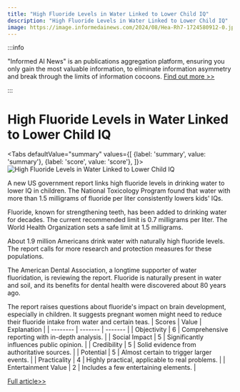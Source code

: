 ```yaml
---
title: "High Fluoride Levels in Water Linked to Lower Child IQ"
description: "High Fluoride Levels in Water Linked to Lower Child IQ"
image: https://image.informedainews.com/2024/08/Hea-Rh7-1724580912-0.jpg
---
```



:::info

"Informed AI News" is an publications aggregation platform, ensuring you only gain the most valuable information, to eliminate information asymmetry and break through the limits of information cocoons.  [Find out more >>](/)

:::

# High Fluoride Levels in Water Linked to Lower Child IQ


<Tabs
	defaultValue="summary"
	values={[
	{label: 'summary', value: 'summary'},
	{label: 'score', value: 'score'},
]}>
<TabItem value="summary">
<img
  src="https://image.informedainews.com/2024/08/Hea-Rh7-1724580912-0.jpg"
  alt="High Fluoride Levels in Water Linked to Lower Child IQ"
/>



A new US government report links high fluoride levels in drinking water to lower IQ in children. The National Toxicology Program found that water with more than 1.5 milligrams of fluoride per liter consistently lowers kids' IQs.

Fluoride, known for strengthening teeth, has been added to drinking water for decades. The current recommended limit is 0.7 milligrams per liter. The World Health Organization sets a safe limit at 1.5 milligrams.

About 1.9 million Americans drink water with naturally high fluoride levels. The report calls for more research and protection measures for these populations.

The American Dental Association, a longtime supporter of water fluoridation, is reviewing the report. Fluoride is naturally present in water and soil, and its benefits for dental health were discovered about 80 years ago.

The report raises questions about fluoride's impact on brain development, especially in children. It suggests pregnant women might need to reduce their fluoride intake from water and certain teas.
</TabItem>
<TabItem value="score">
	| Scores     | Value   | Explanation |
	| -------- | ------- | ------- |
	| Objectivity  | 6    | Comprehensive reporting with in-depth analysis.    |
	| Social Impact | 5     | Significantly influences public opinion.    |
	| Credibility    | 5    | Solid evidence from authoritative sources.    |
	| Potential    | 5    | Almost certain to trigger larger events.    |
	| Practicality    | 4    | Highly practical, applicable to real problems.    |
	| Entertainment Value    | 2    | Includes a few entertaining elements.    |
</TabItem>
</Tabs>

[Full article>>](https://www.theguardian.com/society/article/2024/aug/23/fluoride-water-study)
